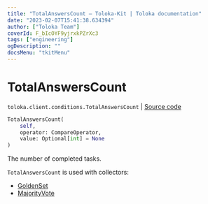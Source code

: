 ```yaml
---
title: "TotalAnswersCount — Toloka-Kit | Toloka documentation"
date: "2023-02-07T15:41:38.634394"
author: ["Toloka Team"]
coverId: F_bIcOYF9yjrxkPZrXc3
tags: ["engineering"]
ogDescription: ""
docsMenu: "tkitMenu"
---
```


# TotalAnswersCount
`toloka.client.conditions.TotalAnswersCount` | [Source code](https://github.com/Toloka/toloka-kit/blob/v1.1.3/src/client/conditions.py#L343)

```python
TotalAnswersCount(
    self,
    operator: CompareOperator,
    value: Optional[int] = None
)
```

The number of completed tasks.

`TotalAnswersCount` is used with collectors:
- [GoldenSet](/docs-new/toloka-kit/reference/toloka.client.collectors.GoldenSet)
- [MajorityVote](/docs-new/toloka-kit/reference/toloka.client.collectors.MajorityVote)
